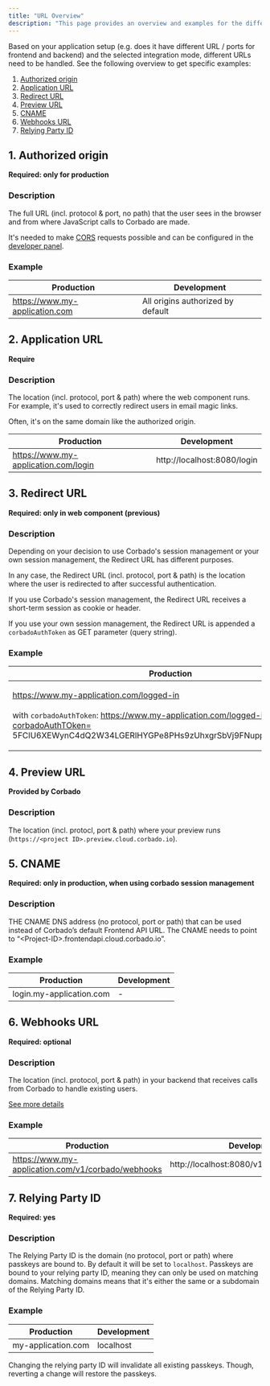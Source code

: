 ```yaml
---
title: "URL Overview"
description: "This page provides an overview and examples for the different URL types used with Corbado."
---
```


Based on your application setup (e.g. does it have different URL / ports for frontend and backend) and the selected integration mode, different URLs need to be handled. See the following overview to get specific examples:

1. [Authorized origin](#1-authorized-origin)
2. [Application URL](#2-application-url)
3. [Redirect URL](#3-redirect-url)
4. [Preview URL](#4-preview-url)
5. [CNAME](#5-cname)
6. [Webhooks URL](#6-webhooks-url)
7. [Relying Party ID](#7-relying-party-id)

## 1. Authorized origin

**Required: only for production**

### Description

The full URL (incl. protocol & port, no path) that the user sees in the browser and from where JavaScript calls to Corbado are made.

It's needed to make [CORS](/helpful-guides/cross-origin-resource-sharing-cors) requests possible and can be
configured in the [developer panel](https://app.corbado.com/settings/general?tab=Authorized+origins).

### Example

| Production                     | Development                       |
|--------------------------------|-----------------------------------|
| https://www.my-application.com | All origins authorized by default |

## 2. Application URL

**Require**

### Description

The location (incl. protocol, port & path) where the web component runs.
For example, it's used to correctly redirect users in email magic links.

Often, it's on the same domain like the authorized origin.

| Production                           | Development                 |
|--------------------------------------|-----------------------------|
| https://www.my-application.com/login | http://localhost:8080/login |

## 3. Redirect URL

**Required: only in web component (previous)**

### Description

Depending on your decision to use Corbado's session management or your own session management, the Redirect URL has different purposes.

In any case, the Redirect URL (incl. protocol, port & path) is the location where the user is redirected to after successful authentication.

If you use Corbado's session management, the Redirect URL receives a short-term session as cookie or header.

If you use your own session management, the Redirect URL is appended a `corbadoAuthToken` as GET parameter (query string).

### Example

| Production                                                                                                                                                                                                               | Development                                                                                                                                                                                                 |
|--------------------------------------------------------------------------------------------------------------------------------------------------------------------------------------------------------------------------|-------------------------------------------------------------------------------------------------------------------------------------------------------------------------------------------------------------|
| <p>https://www.my-application.com/logged-in<br/><br/>with <code>corbadoAuthToken</code>: https://www.my-application.com/logged-in?corbadoAuthTOken= 5FClU6XEWynC4dQ2W34LGERlHYGPe8PHs9zUhxgrSbVj9FNupp5lE5z4lMoRpDlP</p> | <p>http://localhost:8080/logged-in<br/><br/>with <code>corbadoAuthToken</code>: http://localhost:8080/logged-in?corbadoAuthToken= 5FClU6XEWynC4dQ2W34LGERlHYGPe8PHs9zUhxgrSbVj9FNupp5lE5z4lMoRpDlP:8080</p> |

## 4. Preview URL

**Provided by Corbado**

### Description

The location (incl. protocl, port & path) where your preview runs (`https://<project ID>.preview.cloud.corbado.io`).

## 5. CNAME

**Required: only in production, when using corbado session management**

### Description

THE CNAME DNS address (no protocol, port or path) that can be used instead of Corbado’s default Frontend API URL.
The CNAME needs to point to “\<Project-ID>.frontendapi.cloud.corbado.io”.

### Example

| Production               | Development |
|--------------------------|-------------|
| login.my-application.com | -           |

## 6. Webhooks URL

**Required: optional**

### Description

The location (incl. protocol, port & path) in your backend that receives calls from Corbado to handle existing users.

[See more details](/products/corbado-connect/connect-via-webhooks/webhooks)

### Example

| Production                                         | Development                               |
|----------------------------------------------------|-------------------------------------------|
| https://www.my-application.com/v1/corbado/webhooks | http://localhost:8080/v1/corbado/webhooks |

## 7. Relying Party ID

**Required: yes**

### Description

The Relying Party ID is the domain (no protocol, port or path) where passkeys are bound to.
By default it will be set to `localhost`.
Passkeys are bound to your relying party ID, meaning they can only be used on matching domains.
Matching domains means that it's either the same or a subdomain of the Relying Party ID.&#x20;

### Example

| Production         | Development |
|--------------------|-------------|
| my-application.com | localhost   |

<Warning>
    Changing the relying party ID will invalidate all existing passkeys.
    Though, reverting a change will restore the passkeys.
</Warning>
